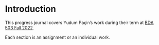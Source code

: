 # Introduction {.unnumbered}

<!-- DO NOT TOUCH THIS PART EXCEPT FILLING YOUR OR YOUR GROUP's NAME -->

This progress journal covers Yudum Paçin's work during their term at [BDA 503 Fall 2022](https://mef-bda503.github.io/fall22/).

Each section is an assignment or an individual work.

<!-- IF THIS IS A GROUP UNCOMMENT BELOW -->

<!-- # Group Members

+ [Member 1](Member 1's Progress Journal URL with https://)  
+ [Member 2](Member 2's Progress Journal URL with https://)
+ [Member 3](Member 3's Progress Journal URL with https://)

# Group Project Details

Our group project is [PROJECT NAME]. [SHORT DESCRIPTION] -->
